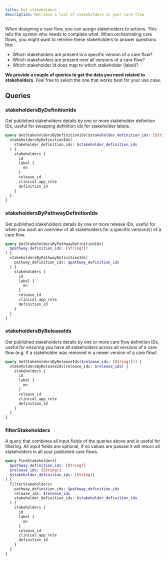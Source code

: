 ```yaml
---
title: Get stakeholders
description: Retrieve a list of stakeholders in your care flow
---
```


When designing a care flow, you can assign stakeholders to actions. This tells the system who needs to complete what. When orchestrating care flows, you might want to retrieve these stakeholders to answer questions like:

- Which stakeholders are present in a specific version of a care flow?
- Which stakeholders are present over all versions of a care flow?
- Which stakeholder id does map to which stakeholder (label)?

**We provide a couple of queries to get the data you need related to stakeholders.** Feel free to select the one that works best for your use case.

## Queries

### stakeholdersByDefinitionIds

Get published stakeholders details by one or more stakeholder definition IDs, useful for swapping definition ids for stakeholder labels.

```graphql
query GetStakeholdersByDefinitionIds($stakeholder_definition_ids: [String!]!) {
  stakeholdersByDefinitionIds(
    stakeholder_definition_ids: $stakeholder_definition_ids
  ) {
    stakeholders {
      id
      label {
        en
      }
      release_id
      clinical_app_role
      definition_id
    }
  }
}
```

### stakeholdersByPathwayDefinitionIds

Get published stakeholders details by one or more release IDs, useful for when you want an overview of all stakeholders for a specific version(s) of a care flow.

```graphql
query GetStakeholdersByPathwayDefinitionIds(
  $pathway_definition_ids: [String!]!
) {
  stakeholdersByPathwayDefinitionIds(
    pathway_definition_ids: $pathway_definition_ids
  ) {
    stakeholders {
      id
      label {
        en
      }
      release_id
      clinical_app_role
      definition_id
    }
  }
}
```

### stakeholdersByReleaseIds

Get published stakeholders details by one or more care flow definition IDs, useful for ensuring you have all stakeholders across all versions of a care flow (e.g. if a stakeholder was removed in a newer version of a care flow).

```graphql
query GetStakeholdersByReleaseIds($release_ids: [String!]!) {
  stakeholdersByReleaseIds(release_ids: $release_ids) {
    stakeholders {
      id
      label {
        en
      }
      release_id
      clinical_app_role
      definition_id
    }
  }
}
```

### filterStakeholders

A query that combines all input fields of the queries above and is useful for filtering. All input fields are optional, if no values are passed it will return all stakeholders in all your published care flows.

```graphql
query FindStakeholders(
  $pathway_definition_ids: [String!]
  $release_ids: [String!]
  $stakeholder_definition_ids: [String!]
) {
  filterStakeholders(
    pathway_definition_ids: $pathway_definition_ids
    release_ids: $release_ids
    stakeholder_definition_ids: $stakeholder_definition_ids
  ) {
    stakeholders {
      id
      label {
        en
      }
      release_id
      clinical_app_role
      definition_id
    }
  }
}
```
